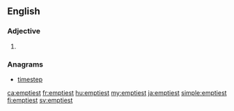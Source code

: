 ==English==

===Adjective===
{{head|en|adjective superlative form}}

# {{en-superlative of|empty}}

===Anagrams===
* [[timestep#English|timestep]]

[[ca:emptiest]]
[[fr:emptiest]]
[[hu:emptiest]]
[[my:emptiest]]
[[ja:emptiest]]
[[simple:emptiest]]
[[fi:emptiest]]
[[sv:emptiest]]